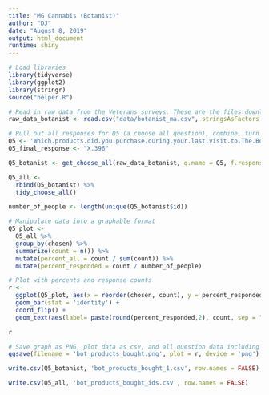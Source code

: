 ```yaml
---
title: "MG Cannabis (Botanist)"
author: "DJ"
date: "August 8, 2019"
output: html_document
runtime: shiny
---
```


```r
# Load libraries
library(tidyverse)
library(ggplot2)
library(stringr)
source("helper.R")
```

```r
# Read in raw data from the Veterans surveys. These are the files downloaded from survey monkey saved as a .csv
raw_data_botanist <- read.csv("data/botanist_ma.csv", stringsAsFactors = FALSE)

```

```r
# Pull out all responses for Q5 (a choose all question), combine, turn into a tidy data format for further processing then determine 'question n'
Q5 <- 'Which.products.did.you.purchase.during.your.last.visit.to.The.Botanist...please.select.all.that.apply.'
Q5_final_response <- "X.396"

Q5_botanist <- get_choose_all(raw_data_botanist, q.name = Q5, f.response = Q5_final_response)

Q5_all <- 
  rbind(Q5_botanist) %>%
  tidy_choose_all()

number_of_people <- length(unique(Q5_botanist$id))
```

```r
# Manipulate data into a graphable format
Q5_plot <-
  Q5_all %>%
  group_by(chosen) %>%
  summarize(count = n()) %>%
  mutate(percent_all = count / sum(count)) %>%
  mutate(percent_responded = count / number_of_people)
```

```r
# Plot with percents and response counts
r <- 
  ggplot(Q5_plot, aes(x = reorder(chosen, count), y = percent_responded)) +
  geom_bar(stat = 'identity') +
  coord_flip() +
  geom_text(aes(label= paste(round(percent_responded,2), count, sep = "***")))

r
```

```r
# Save graph as PNG, plot data as csv, and all question data including response IDs as csv (save question n and N at end of plot file as "_x.x")
ggsave(filename = 'bot_products_bought.png', plot = r, device = 'png')

write.csv(Q5_botanist, 'bot_products_bought_1.csv', row.names = FALSE)

write.csv(Q5_all, 'bot_products_bought_ids.csv', row.names = FALSE)
```
